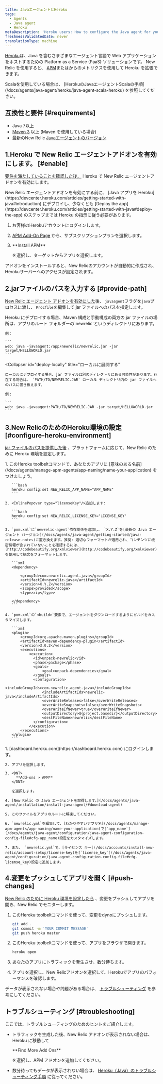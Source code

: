 ```yaml
---
title: JavaエージェントとHeroku
tags:
  - Agents
  - Java agent
  - Heroku
metaDescription: 'Heroku users: How to configure the Java agent for your New Relic add-on.'
freshnessValidatedDate: never
translationType: machine
---
```


[Heroku](https://devcenter.heroku.com/articles/newrelic)は、Java を含むさまざまなエージェント言語で Web アプリケーションをホストするための Platform as a Service (PaaS) ソリューションです。 New Relic を使用すると、 [APM](/docs/apm/new-relic-apm)または[<InlinePopover type="browser"/>](/docs/browser/new-relic-browser)からのメトリクスを使用して Heroku を拡張できます。

<Callout variant="tip">
  Scalaを使用している場合は、 [HerokuのJavaエージェントScalaの手順](/docs/agents/java-agent/heroku/java-agent-scala-heroku) を参照してください。
</Callout>

## 互換性と要件 [#requirements]

* Java 7以上
* [Maven 3](http://maven.apache.org/download.cgi) 以上 (Maven を使用している場合)
* 最新のNew Relic [Javaエージェントのバージョン](/docs/release-notes/agent-release-notes/java-release-notes)

## 1.Heroku で New Relic エージェントアドオンを有効にします。 [#enable]

[要件を満たしていることを確認した後、](#requirements) Heroku で New Relic エージェントアドオンを有効にします。

<Callout variant="caution">
  New Relic エージェントアドオンを有効にする前に、 [Java アプリを Heroku](https://devcenter.heroku.com/articles/getting-started-with-java#introduction) にデプロイし、少なくとも [Deploy the app](https://devcenter.heroku.com/articles/getting-started-with-java#deploy-the-app) のステップまでは Heroku の指示に従う必要があります。
</Callout>

1. お客様のHerokuアカウントにログインします。

2. [APM Add-On Page](https://elements.heroku.com/addons/newrelic#pricing) から、サブスクリプションプランを選択します。

3. <DNT>
     **Install APM**
   </DNT>

   を選択し、ターゲットからアプリを選択します。

アドオンをインストールすると、New Relicのアカウントが自動的に作成され、Herokuサーバーへのアクセスが設定されます。

## 2.jarファイルのパスを入力する [#provide-path]

[New Relic エージェント アドオンを有効にした](#enable)後、 `javaagent`フラグを`java`プロセスに渡し、 `Procfile`を編集して jar ファイルへのパスを指定します。

<CollapserGroup>
  <Collapser
    id="deploy-heroku"
    title="Herokuへのデプロイ"
  >
    Heroku にデプロイする場合、Maven 構成と手動構成の両方の jar ファイルの場所は、アプリのルート フォルダーの`newrelic`というディレクトリにあります。

    例：

    ```
    web: java -javaagent:/app/newrelic/newrelic.jar -jar target/HELLOWORLD.jar
    ```
  </Collapser>

  <Collapser
    id="deploy-locally"
    title="ローカルに展開する"
  >
    ローカルにデプロイする場合、jar ファイルは別のディレクトリにある可能性があります。存在する場合は、 `PATH/TO/NEWRELIC.JAR` ローカル ディレクトリ内の jar ファイルへのパスに置き換えます。

    例：

    ```
    web: java -javaagent:PATH/TO/NEWRELIC.JAR -jar target/HELLOWORLD.jar
    ```
  </Collapser>
</CollapserGroup>

## 3.New RelicのためのHeroku環境の設定 [#configure-heroku-environment]

[jar ファイルのパスを提供した後](#provide-path) 、プラットフォームに応じて、New Relic のために Heroku 環境を設定します。

<CollapserGroup>
  <Collapser
    id="maven-config"
    title="Mavenの設定"
  >
    1. このHeroku toolbeltコマンドで、あなたのアプリに [意味のある名前](/docs/agents/manage-apm-agents/app-naming/name-your-application) をつけましょう。

       ```bash
       heroku config:set NEW_RELIC_APP_NAME="APP_NAME"
       ```

    2. <InlinePopover type="licenseKey"/>追加します:

       ```bash
       heroku config:set NEW_RELIC_LICENSE_KEY="LICENSE_KEY"
       ```

    3. `pom.xml`に`newrelic-agent`依存関係を追加し、 `X.Y.Z`を[最新の Java エージェント バージョン](/docs/agents/java-agent/getting-started/java-release-notes)に置き換えます。推奨: 適切なフォーマットが適用され、コンテンツに機密情報が含まれていないことを確認するには、 [http://codebeautify.org/xmlviewer](http://codebeautify.org/xmlviewer)を使用して構文をフォーマットします。

       ```xml
       <dependency> 

           <groupId>com.newrelic.agent.java</groupId>
           <artifactId>newrelic-java</artifactId>
           <version>X.Y.Z</version>
           <scope>provided</scope>
           <type>zip</type>

       </dependency>
       ```

    4. `pom.xml`の`<build>`要素で、エージェントをダウンロードするようにビルドをカスタマイズします。

       ```xml
       <plugin>
           <groupId>org.apache.maven.plugins</groupId>
           <artifactId>maven-dependency-plugin</artifactId>
           <version>3.0.2</version>
           <executions>
               <execution>
                 <id>unpack-newrelic</id>
                 <phase>package</phase>
                 <goals>
                     <goal>unpack-dependencies</goal>
                 </goals>
                 <configuration>
                     <includeGroupIds>com.newrelic.agent.java</includeGroupIds>
                     <includeArtifactIds>newrelic-java</includeArtifactIds>
                     <overWriteReleases>false</overWriteReleases>
                     <overWriteSnapshots>false</overWriteSnapshots>
                     <overWriteIfNewer>true</overWriteIfNewer>
                     <outputDirectory>${project.basedir}</outputDirectory>
                     <destFileName>newrelic</destFileName>
                 </configuration>
               </execution>
           </executions>
       </plugin>
       ```
  </Collapser>

  <Collapser title="マニュアル設定">
    1. [dashboard.heroku.com](https://dashboard.heroku.com) にログインします。

    2. アプリを選択します。

    3. <DNT>
         **Add-ons > APM**
       </DNT>

       を選択します。

    4. [New Relic の Java エージェントを取得します。](/docs/agents/java-agent/installation/install-java-agent/#download-agent)

    5. このファイルをアプリのルートに解凍してください。

    6. `newrelic.yml`を編集して、[わかりやすいアプリ名](/docs/agents/manage-apm-agents/app-naming/name-your-application)で[`app_name`](/docs/agents/java-agent/configuration/java-agent-configuration-config-file#cfg-app_name)設定をカスタマイズします。

    7. また、 `newrelic.yml`で、[ライセンス キー](/docs/accounts/install-new-relic/account-setup/license-key)を[`license_key`](/docs/agents/java-agent/configuration/java-agent-configuration-config-file#cfg-license_key)設定に追加します。
  </Collapser>
</CollapserGroup>

## 4.変更をプッシュしてアプリを開く [#push-changes]

[New Relic のために Heroku 環境を設定したら](#configure-heroku-environment) 、変更をプッシュしてアプリを開き、New Relic でモニターします。

1. このHeroku toolbeltコマンドを使って、変更をdynoにプッシュします。

   ```bash
   git add .
   git commit -m 'YOUR COMMIT MESSAGE'
   git push heroku master
   ```

2. このHeroku toolbeltコマンドを使って、アプリをブラウザで開きます。

   ```bash
   heroku open
   ```

3. あなたのアプリにトラフィックを発生させ、数分待ちます。

4. アプリを選択し、New Relicアドオンを選択して、Herokuでアプリのパフォーマンスを確認します。

データが表示されない場合や問題がある場合は、 [トラブルシューティング](#troubleshooting) を参考にしてください。

## トラブルシューティング [#troubleshooting]

ここでは、トラブルシューティングのためのヒントをご紹介します。

* トラフィックを生成した後、New Relic アドオンが表示されない場合は、Heroku に移動して

  <DNT>
    **Find More Add Ons**
  </DNT>

  を選択し、APM アドオンを追加してください。

* 数分待ってもデータが表示されない場合は、 [Heroku（Java）のトラブルシューティング手順](/docs/agents/java-agent/heroku/no-data-appears-heroku-java) に従ってください。
